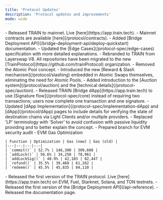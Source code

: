 ```yaml
---
title: 'Protocol Updates'
description: 'Protocol updates and improvements'
mode: wide
---
```


<Update label="2025-02-10" description="v0.2">
    - Released TRAIN to mainnet. Live [here](https://app.train.tech).
    - Mainnet contracts are available [here](/protocol/contracts).
    - Added [Bridge Deployment API](/bridge-deployment-api/deploy-quickstart) documentation.
</Update>


<Update label="2025-02-10" description="v0.1.6-testnets">
    - Updated the [Edge Cases](/protocol-spec/edge-cases) specification with more detailed explanations.
    - Rebranded to TRAIN from Layerswap V8. All repositories have been migrated to the new [TrainProtocol](https://github.com/trainProtocol) organization.
</Update>

<Update label="2024-12-26" description="v0.1.6-testnets">
    - Removed the Atomic Pool concept.
    - Introduced the new [Reward & Slash mechanism](/protocol/slashing) embedded in Atomic Swaps themselves, eliminating the need for Atomic Pools.
</Update>

<Update label="2024-12-14" description="v0.1.5-testnets">
    - Added introduction to the [Auction system](/protocol/auction) and the [technical details](/protocol-spec/auction).
</Update>

<Update label="2024-12-12" description="v0.1.5-testnets">
    - Released TRAIN [Bridge dApp](https://app.train.tech) to use [Signature flow](/protocol-spec/core) instead of requiring two transactions; users now complete one transaction and one signature.
</Update>

<Update label="2024-12-11" description="v0.1-testnets">
    - Updated [dApp Implementation](/protocol-spec/implementation-dApp) and [dApp](/protocol/dApp) pages to include details for verifying the state of destination chains via Light Clients and/or multiple providers.
    - Replaced 'LP' terminology with 'Solver' to avoid confusion with passive liquidity providing and to better explain the concept.
</Update>

<Update label="2024-11-29" description="v0.1.1-testnets">
    - Prepared branch for EVM security audit
    - EVM Gas Optimization

    | Function | Optimization | Gas (new) | Gas (old) | 
    |---|---|---|---|
    | `commit()` | 52.7% | 146,300 | 309,608 |
    | `addLock()` | 56.6% | 34,250 | 78,961 |
    | `addLockSig()` | 48.9% | 42,103 | 82,447 |
    | `refund()` | 35.5% | 39,460 | 61,262 |
    | `redeem()` | 45.5% | 45,835 | 84,110 |
</Update>

<Update label="2024-11-27" description="v0.1-testnets">
    - Released the first version of the TRAIN protocol. Live [here](https://app.train.tech) on EVM, Fuel, Starknet, Solana, and TON testnets.
    - Released the first version of the [Bridge Deployment API](/api-reference).
    - Released the documentation page.
</Update>